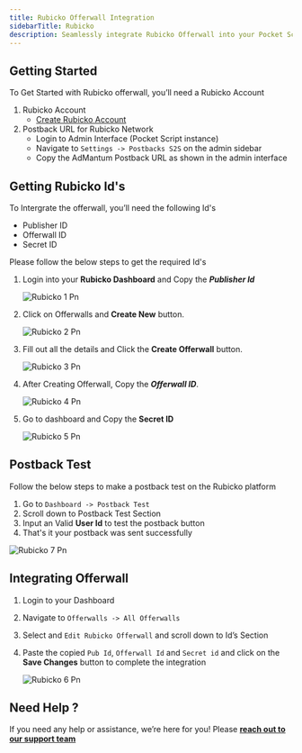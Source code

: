 ```yaml
---
title: Rubicko Offerwall Integration
sidebarTitle: Rubicko
description: Seamlessly integrate Rubicko Offerwall into your Pocket Script application
---
```


## Getting Started

To Get Started with Rubicko offerwall, you’ll need a Rubicko Account

1. Rubicko Account
   - [Create Rubicko Account](https://rubicko.com/dashboard/signup.php)
2. Postback URL for Rubicko Network
   - Login to Admin Interface (Pocket Script instance)
   - Navigate to `Settings -> Postbacks S2S` on the admin sidebar
   - Copy the AdMantum Postback URL as shown in the admin interface

## Getting Rubicko Id's

To Intergrate the offerwall, you’ll need the following Id's

- Publisher ID
- Offerwall ID
- Secret ID

Please follow the below steps to get the required Id's

1. Login into your **Rubicko Dashboard**  and Copy the **_Publisher Id_**

   ![Rubicko 1 Pn](/images/Networks/rubicko_1.png)
2. Click on Offerwalls and **Create New** button.

   ![Rubicko 2 Pn](/images/Networks/rubicko_2.png)
3. Fill out all the details and Click the **Create Offerwall** button.

   ![Rubicko 3 Pn](/images/Networks/rubicko_3.png)
4. After Creating Offerwall, Copy the **_Offerwall ID_**.

   ![Rubicko 4 Pn](/images/rubicko_4.png)
5. Go to dashboard and Copy the **Secret ID**

   ![Rubicko 5 Pn](/images/rubicko_5.png)

## Postback Test

Follow the below steps to make a postback test on the Rubicko platform

1. Go to `Dashboard -> Postback Test`
2. Scroll down to Postback Test Section
3. Input an Valid **User Id** to test the postback button
4. That's it your postback was sent successfully

![Rubicko 7 Pn](/images/rubicko_7.png)

## Integrating Offerwall

1. Login to your Dashboard
2. Navigate to `Offerwalls -> All Offerwalls`
3. Select and `Edit Rubicko Offerwall` and scroll down to Id’s Section
4. Paste the copied `Pub Id`, `Offerwall Id` and `Secret id` and click on the **Save Changes** button to complete the integration

   ![Rubicko 6 Pn](/images/Networks/rubicko_6.png)

## Need Help ?

If you need any help or assistance, we’re here for you\! Please [**reach out to our support team**](https://droidoxy.com/support/)
